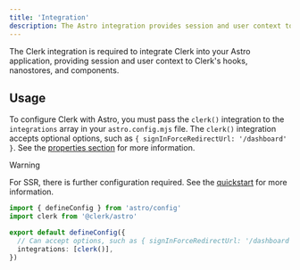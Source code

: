```yaml
---
title: 'Integration'
description: The Astro integration provides session and user context to Clerk's hooks and components.
---
```


The Clerk integration is required to integrate Clerk into your Astro application, providing session and user context to Clerk's hooks, nanostores, and components.

## Usage

To configure Clerk with Astro, you must pass the `clerk()` integration to the `integrations` array in your `astro.config.mjs` file. The `clerk()` integration accepts optional options, such as `{ signInForceRedirectUrl: '/dashboard' }`. See the [properties section](#properties) for more information.

> [!WARNING]
> For SSR, there is further configuration required. See the [quickstart](/docs/quickstarts/astro#update-astro-config-mjs) for more information.

```ts {{ filename: 'astro.config.mjs' }}
import { defineConfig } from 'astro/config'
import clerk from '@clerk/astro'

export default defineConfig({
  // Can accept options, such as { signInForceRedirectUrl: '/dashboard' }
  integrations: [clerk()],
})
```

<Typedoc src="clerk-react/clerk-provider-props" />
